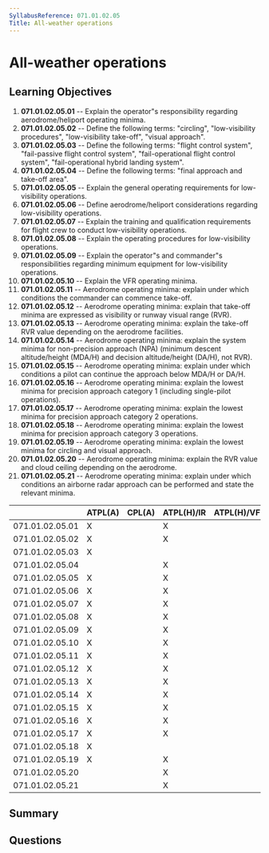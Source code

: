 ```yaml
---
SyllabusReference: 071.01.02.05
Title: All-weather operations
---
```


# All-weather operations

## Learning Objectives

1.  **071.01.02.05.01** -- Explain the operator"s responsibility regarding
    aerodrome/heliport operating minima.
2.  **071.01.02.05.02** -- Define the following terms: "circling",
    "low-visibility procedures", "low-visibility take-off", "visual approach".
3.  **071.01.02.05.03** -- Define the following terms: "flight control system",
    "fail-passive flight control system", "fail-operational flight control
    system", "fail-operational hybrid landing system".
4.  **071.01.02.05.04** -- Define the following terms: "final approach and
    take-off area".
5.  **071.01.02.05.05** -- Explain the general operating requirements for
    low-visibility operations.
6.  **071.01.02.05.06** -- Define aerodrome/heliport considerations regarding
    low-visibility operations.
7.  **071.01.02.05.07** -- Explain the training and qualification requirements
    for flight crew to conduct low-visibility operations.
8.  **071.01.02.05.08** -- Explain the operating procedures for low-visibility
    operations.
9.  **071.01.02.05.09** -- Explain the operator"s and commander"s
    responsibilities regarding minimum equipment for low-visibility operations.
10. **071.01.02.05.10** -- Explain the VFR operating minima.
11. **071.01.02.05.11** -- Aerodrome operating minima: explain under which
    conditions the commander can commence take-off.
12. **071.01.02.05.12** -- Aerodrome operating minima: explain that take-off
    minima are expressed as visibility or runway visual range (RVR).
13. **071.01.02.05.13** -- Aerodrome operating minima: explain the take-off RVR
    value depending on the aerodrome facilities.
14. **071.01.02.05.14** -- Aerodrome operating minima: explain the system minima
    for non-precision approach (NPA) (minimum descent altitude/height (MDA/H)
    and decision altitude/height (DA/H), not RVR).
15. **071.01.02.05.15** -- Aerodrome operating minima: explain under which
    conditions a pilot can continue the approach below MDA/H or DA/H.
16. **071.01.02.05.16** -- Aerodrome operating minima: explain the lowest minima
    for precision approach category 1 (including single-pilot operations).
17. **071.01.02.05.17** -- Aerodrome operating minima: explain the lowest minima
    for precision approach category 2 operations.
18. **071.01.02.05.18** -- Aerodrome operating minima: explain the lowest minima
    for precision approach category 3 operations.
19. **071.01.02.05.19** -- Aerodrome operating minima: explain the lowest minima
    for circling and visual approach.
20. **071.01.02.05.20** -- Aerodrome operating minima: explain the RVR value and
    cloud ceiling depending on the aerodrome.
21. **071.01.02.05.21** -- Aerodrome operating minima: explain under which
    conditions an airborne radar approach can be performed and state the
    relevant minima.

|                 | ATPL(A) | CPL(A) | ATPL(H)/IR | ATPL(H)/VFR | CPL(H) | IR | CBIR(A) |
| --------------- | ------- | ------ | ---------- | ----------- | ------ | -- | ------- |
| 071.01.02.05.01 | X       |        | X          |             |        |    |         |
| 071.01.02.05.02 | X       |        | X          |             |        |    |         |
| 071.01.02.05.03 | X       |        |            |             |        |    |         |
| 071.01.02.05.04 |         |        | X          |             |        |    |         |
| 071.01.02.05.05 | X       |        | X          |             |        |    |         |
| 071.01.02.05.06 | X       |        | X          |             |        |    |         |
| 071.01.02.05.07 | X       |        | X          |             |        |    |         |
| 071.01.02.05.08 | X       |        | X          |             |        |    |         |
| 071.01.02.05.09 | X       |        | X          |             |        |    |         |
| 071.01.02.05.10 | X       |        | X          |             |        |    |         |
| 071.01.02.05.11 | X       |        | X          |             |        |    |         |
| 071.01.02.05.12 | X       |        | X          |             |        |    |         |
| 071.01.02.05.13 | X       |        | X          |             |        |    |         |
| 071.01.02.05.14 | X       |        | X          |             |        |    |         |
| 071.01.02.05.15 | X       |        | X          |             |        |    |         |
| 071.01.02.05.16 | X       |        | X          |             |        |    |         |
| 071.01.02.05.17 | X       |        | X          |             |        |    |         |
| 071.01.02.05.18 | X       |        |            |             |        |    |         |
| 071.01.02.05.19 | X       |        | X          |             |        |    |         |
| 071.01.02.05.20 |         |        | X          |             |        |    |         |
| 071.01.02.05.21 |         |        | X          |             |        |    |         |

## Summary

## Questions
